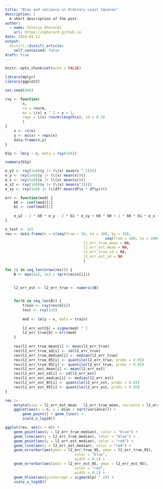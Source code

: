```yaml
---
title: "Bias and variance in Ordinary Least Squares"
description: |
  A short description of the post.
author:
  - name: Valerio Gherardi
    url: https://vgherard.github.io
date: 2024-04-12
output:
  distill::distill_article:
    self_contained: false
draft: true
---
```



```r
knitr::opts_chunk$set(echo = FALSE)
```

```r
library(dplyr)
library(ggplot2)
```

```r
set.seed(840)
```


```r
rxy <- function(
		n, 
		rx = rnorm, 
		mu = \(x) x ^ 2 + x + 1,
		reps = \(x) rnorm(length(x), sd = 0.3)
		) 
{
	x <- rx(n)
	y <- mu(x) + reps(x)
	data.frame(x,y)
}
```

```r
blp <- lm(y ~ x, data = rxy(1e6))

summary(blp)
```
```r
e_y2 <- rxy(1e8)$y |> (\(x) mean(x ^ 2))()
e_y <- rxy(1e8)$y |> (\(x) mean(x))()
e_x <- rxy(1e8)$x |> (\(x) mean(x))()
e_x2 <- rxy(1e8)$x |> (\(x) mean(x^2))()
e_xy <- rxy(1e8) |> (\(df) mean(df$x * df$y))()

err <- function(mod) {
	b0 <- coef(mod)[1]
	b1 <- coef(mod)[2]
	
	e_y2 - 2 * b0 * e_y - 2 * b1 * e_xy + b0 * b0 + 2 * b0 * b1 * e_x + b1 * b1 * e_x2
}
```


```r
n_test <- 1e5
res <- data.frame(n = c(seq(from = 10, to = 100, by = 10), 
											  seq(from = 100, to = 1000, by = 100)),
									l2_err_true_mean = NA, 
									l2_err_est_mean = NA, 
									l2_err_true_sd = NA,
									l2_err_est_sd = NA
									) 

for (i in seq_len(nrow(res))) {
	B <- max(1e2, 1e3 / sqrt(res$n[i]))

	
	l2_err_est <- l2_err_true <- numeric(B)
	

	for(b in seq_len(B)) {
		train <- rxy(res$n[i])
		test <- rxy(1e5) 
		
		mod <- lm(y ~ x, data = train)
		
		l2_err_est[b] = sigma(mod) ^ 2
		l2_err_true[b] = err(mod)
	}
	
	res$l2_err_true_mean[i] <- mean(l2_err_true)
	res$l2_err_true_sd[i] <- sd(l2_err_true)
	res$l2_err_true_median[i] <- median(l2_err_true)
	res$l2_err_true_05[i] <- quantile(l2_err_true, probs = 0.05)
	res$l2_err_true_95[i] <- quantile(l2_err_true, probs = 0.95)
	res$l2_err_est_mean[i] <- mean(l2_err_est)
	res$l2_err_est_sd[i] <- sd(l2_err_est)
	res$l2_err_est_median[i] <- median(l2_err_est)
	res$l2_err_est_05[i] <- quantile(l2_err_est, probs = 0.05)
	res$l2_err_est_95[i] <- quantile(l2_err_est, probs = 0.95)
}

```


```r

res |>
	mutate(bias = l2_err_est_mean - l2_err_true_mean, variance = l2_err_est_sd) |>
	ggplot(aes(x = n, y = bias / sqrt(variance))) +
		geom_point() + geom_line() +
		scale_x_log10()
```


```r
ggplot(res, aes(x = n)) +
	geom_point(aes(y = l2_err_true_median), color = "blue") +
	geom_line(aes(y = l2_err_true_median), color = "blue") +
	geom_point(aes(y = l2_err_est_median), color = "red") +
	geom_line(aes(y = l2_err_est_median), color = "red") +
	geom_errorbar(aes(ymin = l2_err_true_05, ymax = l2_err_true_95), 
								color = "blue", 
								width = 0.1) +
	geom_errorbar(aes(ymin = l2_err_est_05, ymax = l2_err_est_95), 
								color = "red", 
								width = 0.1) +
	geom_hline(aes(yintercept = sigma(blp) ^ 2)) +
	scale_x_log10()
```


